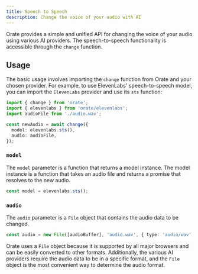 ```yaml
---
title: Speech to Speech
description: Change the voice of your audio with AI
---
```


Orate provides a simple and unified API for changing the voice of your audio using various AI providers. The speech-to-speech functionality is accessible through the `change` function.

## Usage

The basic usage involves importing the `change` function from Orate and your chosen provider. For example, to use ElevenLabs' speech-to-speech model, you can import the `ElevenLabs` provider and use its `sts` function:

```ts
import { change } from 'orate';
import { elevenlabs } from 'orate/elevenlabs';
import audioFile from './audio.wav';

const newAudio = await change({
  model: elevenlabs.sts(),
  audio: audioFile,
});
```

### `model`

The `model` parameter is a function that returns a model instance. The model instance is a function that takes an audio file and returns a promise that resolves to the new audio.

```ts
const model = elevenlabs.sts();
```

### `audio`

The `audio` parameter is a `File` object that contains the audio data to be changed.

```ts
const audio = new File([audioBuffer], 'audio.wav', { type: 'audio/wav' });
```

Orate uses a `File` object because it is supported by all major browsers and can be easily converted to other formats. Additionally, the various AI providers require the audio data to be in a specific format, and the `File` object is the most convenient way to determine the audio format.
